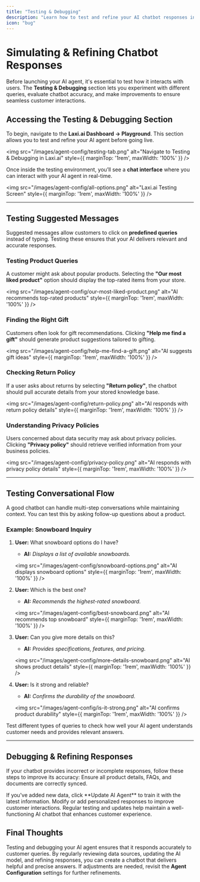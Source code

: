```yaml
---
title: "Testing & Debugging"
description: "Learn how to test and refine your AI chatbot responses in real-time."
icon: "bug"
---
```


# Simulating & Refining Chatbot Responses  

Before launching your AI agent, it's essential to test how it interacts with users. The **Testing & Debugging** section lets you experiment with different queries, evaluate chatbot accuracy, and make improvements to ensure seamless customer interactions.

## Accessing the Testing & Debugging Section  

To begin, navigate to the **Laxi.ai Dashboard → Playground**. This section allows you to test and refine your AI agent before going live.

<img src="/images/agent-config/testing-tab.png" alt="Navigate to Testing & Debugging in Laxi.ai" style={{ marginTop: '1rem', maxWidth: '100%' }} />

Once inside the testing environment, you’ll see a **chat interface** where you can interact with your AI agent in real-time.

<img src="/images/agent-config/all-options.png" alt="Laxi.ai Testing Screen" style={{ marginTop: '1rem', maxWidth: '100%' }} />

---

## Testing Suggested Messages  

Suggested messages allow customers to click on **predefined queries** instead of typing. Testing these ensures that your AI delivers relevant and accurate responses.

### Testing Product Queries  

A customer might ask about popular products. Selecting the **"Our most liked product"** option should display the top-rated items from your store.

<img src="/images/agent-config/our-most-liked-product.png" alt="AI recommends top-rated products" style={{ marginTop: '1rem', maxWidth: '100%' }} />

### Finding the Right Gift  

Customers often look for gift recommendations. Clicking **"Help me find a gift"** should generate product suggestions tailored to gifting.

<img src="/images/agent-config/help-me-find-a-gift.png" alt="AI suggests gift ideas" style={{ marginTop: '1rem', maxWidth: '100%' }} />

### Checking Return Policy  

If a user asks about returns by selecting **"Return policy"**, the chatbot should pull accurate details from your stored knowledge base.

<img src="/images/agent-config/return-policy.png" alt="AI responds with return policy details" style={{ marginTop: '1rem', maxWidth: '100%' }} />

### Understanding Privacy Policies  

Users concerned about data security may ask about privacy policies. Clicking **"Privacy policy"** should retrieve verified information from your business policies.

<img src="/images/agent-config/privacy-policy.png" alt="AI responds with privacy policy details" style={{ marginTop: '1rem', maxWidth: '100%' }} />

---

## Testing Conversational Flow  

A good chatbot can handle multi-step conversations while maintaining context. You can test this by asking follow-up questions about a product.

### Example: Snowboard Inquiry  

1. **User:** What snowboard options do I have?  
   - **AI:** *Displays a list of available snowboards.*  

   <img src="/images/agent-config/snowboard-options.png" alt="AI displays snowboard options" style={{ marginTop: '1rem', maxWidth: '100%' }} />

2. **User:** Which is the best one?  
   - **AI:** *Recommends the highest-rated snowboard.*  

   <img src="/images/agent-config/best-snowboard.png" alt="AI recommends top snowboard" style={{ marginTop: '1rem', maxWidth: '100%' }} />

3. **User:** Can you give more details on this?  
   - **AI:** *Provides specifications, features, and pricing.*  

   <img src="/images/agent-config/more-details-snowboard.png" alt="AI shows product details" style={{ marginTop: '1rem', maxWidth: '100%' }} />

4. **User:** Is it strong and reliable?  
   - **AI:** *Confirms the durability of the snowboard.*  

   <img src="/images/agent-config/is-it-strong.png" alt="AI confirms product durability" style={{ marginTop: '1rem', maxWidth: '100%' }} />

<Tip>
Test different types of queries to check how well your AI agent understands customer needs and provides relevant answers.
</Tip>

---

## Debugging & Refining Responses  

If your chatbot provides incorrect or incomplete responses, follow these steps to improve its accuracy:
<Steps>
  <Step title="Review Data Sources">
    Ensure all product details, FAQs, and documents are correctly synced.
  </Step>

  <Step title="Update the AI Agent">
    If you've added new data, click **Update AI Agent** to train it with the latest information.
  </Step>

  <Step title="Adjust Suggested Messages">
    Modify or add personalized responses to improve customer interactions.
  </Step>
</Steps>

<Info>
Regular testing and updates help maintain a well-functioning AI chatbot that enhances customer experience.
</Info>

## Final Thoughts

Testing and debugging your AI agent ensures that it responds accurately to customer queries. By regularly reviewing data sources, updating the AI model, and refining responses, you can create a chatbot that delivers helpful and precise answers. If adjustments are needed, revisit the **Agent Configuration** settings for further refinements.
